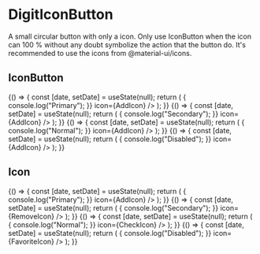 
<Meta
    title="Elements|DigitIconButton"
    component={DigitIconButton}
/>

# DigitIconButton

A small circular button with only a icon. Only use IconButton when the icon can 100 % without any doubt symbolize the action that the button do. It's recommended to use the icons from @material-ui/icons.

## IconButton

<Preview>
    <Story name="Primary">
        {() => {
            const [date, setDate] = useState(null);
            return (
                <DigitIconButton
                    primary
                    onClick={() => {
                        console.log("Primary");
                    }}
                    icon={AddIcon}
                />
            );
        }}
    </Story>
    <Story name="Secondary">
        {() => {
            const [date, setDate] = useState(null);
            return (
                <DigitIconButton
                    secondary
                    onClick={() => {
                        console.log("Secondary");
                    }}
                    icon={AddIcon}
                />
            );
        }}
    </Story>
    <Story name="Normal">
        {() => {
            const [date, setDate] = useState(null);
            return (
                <DigitIconButton
                    onClick={() => {
                        console.log("Normal");
                    }}
                    icon={AddIcon}
                />
            );
        }}
    </Story>
    <Story name="Disabled">
        {() => {
            const [date, setDate] = useState(null);
            return (
                <DigitIconButton
                    disabled
                    onClick={() => {
                        console.log("Disabled");
                    }}
                    icon={AddIcon}
                />
            );
        }}
    </Story>
</Preview>

## Icon

<Preview>
    <Story name="Primary icon">
        {() => {
            const [date, setDate] = useState(null);
            return (
                <DigitIconButton
                    primary
                    onClick={() => {
                        console.log("Primary");
                    }}
                    icon={AddIcon}
                />
            );
        }}
    </Story>
    <Story name="Secondary icon">
        {() => {
            const [date, setDate] = useState(null);
            return (
                <DigitIconButton
                    secondary
                    onClick={() => {
                        console.log("Secondary");
                    }}
                    icon={RemoveIcon}
                />
            );
        }}
    </Story>
    <Story name="Normal icon">
        {() => {
            const [date, setDate] = useState(null);
            return (
                <DigitIconButton
                    onClick={() => {
                        console.log("Normal");
                    }}
                    icon={CheckIcon}
                />
            );
        }}
    </Story>
    <Story name="Disabled icon">
        {() => {
            const [date, setDate] = useState(null);
            return (
                <DigitIconButton
                    disabled
                    onClick={() => {
                        console.log("Disabled");
                    }}
                    icon={FavoriteIcon}
                />
            );
        }}
    </Story>
</Preview>

<Props of={DigitIconButton} />
